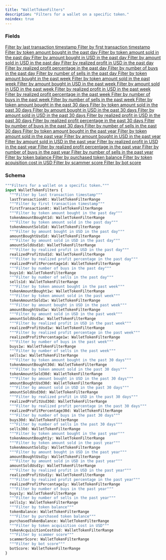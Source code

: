 ```yaml
---
title: "WalletTokenFilters"
description: "Filters for a wallet on a specific token."
noindex: true
---
```


### Fields

<a href="/api-reference/types/wallettokenfilterrange">
  <ResponseField name="lastTransactionAt" type="WalletTokenFilterRange">
    Filter by last transaction timestamp
  </ResponseField>
</a>

<a href="/api-reference/types/wallettokenfilterrange">
  <ResponseField name="firstTransactionAt" type="WalletTokenFilterRange">
    Filter by first transaction timestamp
  </ResponseField>
</a>

<a href="/api-reference/types/wallettokenfilterrange">
  <ResponseField name="tokenAmountBought1d" type="WalletTokenFilterRange">
    Filter by token amount bought in the past day
  </ResponseField>
</a>

<a href="/api-reference/types/wallettokenfilterrange">
  <ResponseField name="tokenAmountSold1d" type="WalletTokenFilterRange">
    Filter by token amount sold in the past day
  </ResponseField>
</a>

<a href="/api-reference/types/wallettokenfilterrange">
  <ResponseField name="amountBoughtUsd1d" type="WalletTokenFilterRange">
    Filter by amount bought in USD in the past day
  </ResponseField>
</a>

<a href="/api-reference/types/wallettokenfilterrange">
  <ResponseField name="amountSoldUsd1d" type="WalletTokenFilterRange">
    Filter by amount sold in USD in the past day
  </ResponseField>
</a>

<a href="/api-reference/types/wallettokenfilterrange">
  <ResponseField name="realizedProfitUsd1d" type="WalletTokenFilterRange">
    Filter by realized profit in USD in the past day
  </ResponseField>
</a>

<a href="/api-reference/types/wallettokenfilterrange">
  <ResponseField name="realizedProfitPercentage1d" type="WalletTokenFilterRange">
    Filter by realized profit percentage in the past day
  </ResponseField>
</a>

<a href="/api-reference/types/wallettokenfilterrange">
  <ResponseField name="buys1d" type="WalletTokenFilterRange">
    Filter by number of buys in the past day
  </ResponseField>
</a>

<a href="/api-reference/types/wallettokenfilterrange">
  <ResponseField name="sells1d" type="WalletTokenFilterRange">
    Filter by number of sells in the past day
  </ResponseField>
</a>

<a href="/api-reference/types/wallettokenfilterrange">
  <ResponseField name="tokenAmountBought1w" type="WalletTokenFilterRange">
    Filter by token amount bought in the past week
  </ResponseField>
</a>

<a href="/api-reference/types/wallettokenfilterrange">
  <ResponseField name="tokenAmountSold1w" type="WalletTokenFilterRange">
    Filter by token amount sold in the past week
  </ResponseField>
</a>

<a href="/api-reference/types/wallettokenfilterrange">
  <ResponseField name="amountBoughtUsd1w" type="WalletTokenFilterRange">
    Filter by amount bought in USD in the past week
  </ResponseField>
</a>

<a href="/api-reference/types/wallettokenfilterrange">
  <ResponseField name="amountSoldUsd1w" type="WalletTokenFilterRange">
    Filter by amount sold in USD in the past week
  </ResponseField>
</a>

<a href="/api-reference/types/wallettokenfilterrange">
  <ResponseField name="realizedProfitUsd1w" type="WalletTokenFilterRange">
    Filter by realized profit in USD in the past week
  </ResponseField>
</a>

<a href="/api-reference/types/wallettokenfilterrange">
  <ResponseField name="realizedProfitPercentage1w" type="WalletTokenFilterRange">
    Filter by realized profit percentage in the past week
  </ResponseField>
</a>

<a href="/api-reference/types/wallettokenfilterrange">
  <ResponseField name="buys1w" type="WalletTokenFilterRange">
    Filter by number of buys in the past week
  </ResponseField>
</a>

<a href="/api-reference/types/wallettokenfilterrange">
  <ResponseField name="sells1w" type="WalletTokenFilterRange">
    Filter by number of sells in the past week
  </ResponseField>
</a>

<a href="/api-reference/types/wallettokenfilterrange">
  <ResponseField name="tokenAmountBought30d" type="WalletTokenFilterRange">
    Filter by token amount bought in the past 30 days
  </ResponseField>
</a>

<a href="/api-reference/types/wallettokenfilterrange">
  <ResponseField name="tokenAmountSold30d" type="WalletTokenFilterRange">
    Filter by token amount sold in the past 30 days
  </ResponseField>
</a>

<a href="/api-reference/types/wallettokenfilterrange">
  <ResponseField name="amountBoughtUsd30d" type="WalletTokenFilterRange">
    Filter by amount bought in USD in the past 30 days
  </ResponseField>
</a>

<a href="/api-reference/types/wallettokenfilterrange">
  <ResponseField name="amountSoldUsd30d" type="WalletTokenFilterRange">
    Filter by amount sold in USD in the past 30 days
  </ResponseField>
</a>

<a href="/api-reference/types/wallettokenfilterrange">
  <ResponseField name="realizedProfitUsd30d" type="WalletTokenFilterRange">
    Filter by realized profit in USD in the past 30 days
  </ResponseField>
</a>

<a href="/api-reference/types/wallettokenfilterrange">
  <ResponseField name="realizedProfitPercentage30d" type="WalletTokenFilterRange">
    Filter by realized profit percentage in the past 30 days
  </ResponseField>
</a>

<a href="/api-reference/types/wallettokenfilterrange">
  <ResponseField name="buys30d" type="WalletTokenFilterRange">
    Filter by number of buys in the past 30 days
  </ResponseField>
</a>

<a href="/api-reference/types/wallettokenfilterrange">
  <ResponseField name="sells30d" type="WalletTokenFilterRange">
    Filter by number of sells in the past 30 days
  </ResponseField>
</a>

<a href="/api-reference/types/wallettokenfilterrange">
  <ResponseField name="tokenAmountBought1y" type="WalletTokenFilterRange">
    Filter by token amount bought in the past year
  </ResponseField>
</a>

<a href="/api-reference/types/wallettokenfilterrange">
  <ResponseField name="tokenAmountSold1y" type="WalletTokenFilterRange">
    Filter by token amount sold in the past year
  </ResponseField>
</a>

<a href="/api-reference/types/wallettokenfilterrange">
  <ResponseField name="amountBoughtUsd1y" type="WalletTokenFilterRange">
    Filter by amount bought in USD in the past year
  </ResponseField>
</a>

<a href="/api-reference/types/wallettokenfilterrange">
  <ResponseField name="amountSoldUsd1y" type="WalletTokenFilterRange">
    Filter by amount sold in USD in the past year
  </ResponseField>
</a>

<a href="/api-reference/types/wallettokenfilterrange">
  <ResponseField name="realizedProfitUsd1y" type="WalletTokenFilterRange">
    Filter by realized profit in USD in the past year
  </ResponseField>
</a>

<a href="/api-reference/types/wallettokenfilterrange">
  <ResponseField name="realizedProfitPercentage1y" type="WalletTokenFilterRange">
    Filter by realized profit percentage in the past year
  </ResponseField>
</a>

<a href="/api-reference/types/wallettokenfilterrange">
  <ResponseField name="buys1y" type="WalletTokenFilterRange">
    Filter by number of buys in the past year
  </ResponseField>
</a>

<a href="/api-reference/types/wallettokenfilterrange">
  <ResponseField name="sells1y" type="WalletTokenFilterRange">
    Filter by number of sells in the past year
  </ResponseField>
</a>

<a href="/api-reference/types/wallettokenfilterrange">
  <ResponseField name="tokenBalance" type="WalletTokenFilterRange">
    Filter by token balance
  </ResponseField>
</a>

<a href="/api-reference/types/wallettokenfilterrange">
  <ResponseField name="purchasedTokenBalance" type="WalletTokenFilterRange">
    Filter by purchased token balance
  </ResponseField>
</a>

<a href="/api-reference/types/wallettokenfilterrange">
  <ResponseField name="tokenAcquisitionCostUsd" type="WalletTokenFilterRange">
    Filter by token acquisition cost in USD
  </ResponseField>
</a>

<a href="/api-reference/types/wallettokenfilterrange">
  <ResponseField name="scammerScore" type="WalletTokenFilterRange">
    Filter by scammer score
  </ResponseField>
</a>

<a href="/api-reference/types/wallettokenfilterrange">
  <ResponseField name="botScore" type="WalletTokenFilterRange">
    Filter by bot score
  </ResponseField>
</a>

### Schema


```graphql 
"""Filters for a wallet on a specific token."""
input WalletTokenFilters {
  """Filter by last transaction timestamp"""
  lastTransactionAt: WalletTokenFilterRange
  """Filter by first transaction timestamp"""
  firstTransactionAt: WalletTokenFilterRange
  """Filter by token amount bought in the past day"""
  tokenAmountBought1d: WalletTokenFilterRange
  """Filter by token amount sold in the past day"""
  tokenAmountSold1d: WalletTokenFilterRange
  """Filter by amount bought in USD in the past day"""
  amountBoughtUsd1d: WalletTokenFilterRange
  """Filter by amount sold in USD in the past day"""
  amountSoldUsd1d: WalletTokenFilterRange
  """Filter by realized profit in USD in the past day"""
  realizedProfitUsd1d: WalletTokenFilterRange
  """Filter by realized profit percentage in the past day"""
  realizedProfitPercentage1d: WalletTokenFilterRange
  """Filter by number of buys in the past day"""
  buys1d: WalletTokenFilterRange
  """Filter by number of sells in the past day"""
  sells1d: WalletTokenFilterRange
  """Filter by token amount bought in the past week"""
  tokenAmountBought1w: WalletTokenFilterRange
  """Filter by token amount sold in the past week"""
  tokenAmountSold1w: WalletTokenFilterRange
  """Filter by amount bought in USD in the past week"""
  amountBoughtUsd1w: WalletTokenFilterRange
  """Filter by amount sold in USD in the past week"""
  amountSoldUsd1w: WalletTokenFilterRange
  """Filter by realized profit in USD in the past week"""
  realizedProfitUsd1w: WalletTokenFilterRange
  """Filter by realized profit percentage in the past week"""
  realizedProfitPercentage1w: WalletTokenFilterRange
  """Filter by number of buys in the past week"""
  buys1w: WalletTokenFilterRange
  """Filter by number of sells in the past week"""
  sells1w: WalletTokenFilterRange
  """Filter by token amount bought in the past 30 days"""
  tokenAmountBought30d: WalletTokenFilterRange
  """Filter by token amount sold in the past 30 days"""
  tokenAmountSold30d: WalletTokenFilterRange
  """Filter by amount bought in USD in the past 30 days"""
  amountBoughtUsd30d: WalletTokenFilterRange
  """Filter by amount sold in USD in the past 30 days"""
  amountSoldUsd30d: WalletTokenFilterRange
  """Filter by realized profit in USD in the past 30 days"""
  realizedProfitUsd30d: WalletTokenFilterRange
  """Filter by realized profit percentage in the past 30 days"""
  realizedProfitPercentage30d: WalletTokenFilterRange
  """Filter by number of buys in the past 30 days"""
  buys30d: WalletTokenFilterRange
  """Filter by number of sells in the past 30 days"""
  sells30d: WalletTokenFilterRange
  """Filter by token amount bought in the past year"""
  tokenAmountBought1y: WalletTokenFilterRange
  """Filter by token amount sold in the past year"""
  tokenAmountSold1y: WalletTokenFilterRange
  """Filter by amount bought in USD in the past year"""
  amountBoughtUsd1y: WalletTokenFilterRange
  """Filter by amount sold in USD in the past year"""
  amountSoldUsd1y: WalletTokenFilterRange
  """Filter by realized profit in USD in the past year"""
  realizedProfitUsd1y: WalletTokenFilterRange
  """Filter by realized profit percentage in the past year"""
  realizedProfitPercentage1y: WalletTokenFilterRange
  """Filter by number of buys in the past year"""
  buys1y: WalletTokenFilterRange
  """Filter by number of sells in the past year"""
  sells1y: WalletTokenFilterRange
  """Filter by token balance"""
  tokenBalance: WalletTokenFilterRange
  """Filter by purchased token balance"""
  purchasedTokenBalance: WalletTokenFilterRange
  """Filter by token acquisition cost in USD"""
  tokenAcquisitionCostUsd: WalletTokenFilterRange
  """Filter by scammer score"""
  scammerScore: WalletTokenFilterRange
  """Filter by bot score"""
  botScore: WalletTokenFilterRange
}
```
